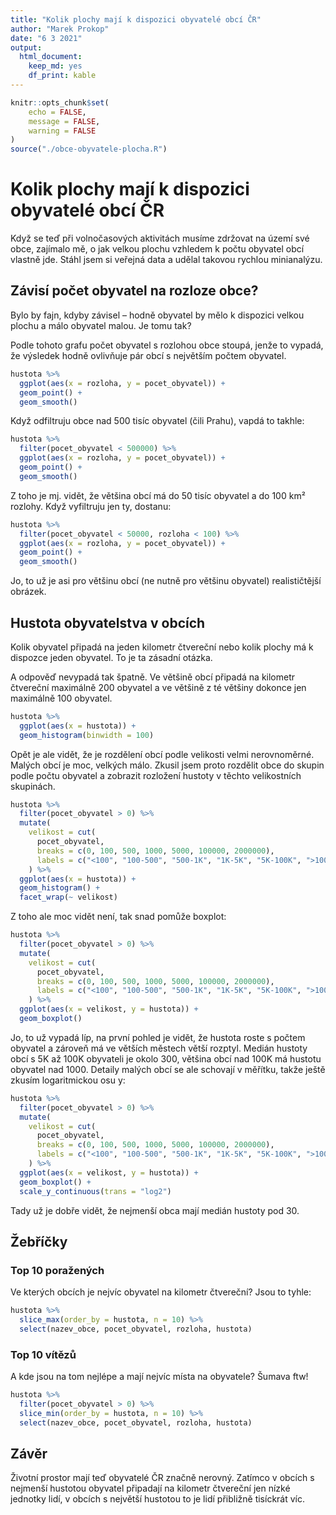 ```yaml
---
title: "Kolik plochy mají k dispozici obyvatelé obcí ČR"
author: "Marek Prokop"
date: "6 3 2021"
output: 
  html_document: 
    keep_md: yes
    df_print: kable
---
```


```r
knitr::opts_chunk$set(
	echo = FALSE,
	message = FALSE,
	warning = FALSE
)
source("./obce-obyvatele-plocha.R")
```

# Kolik plochy mají k dispozici obyvatelé obcí ČR

Když se teď při volnočasových aktivitách musíme zdržovat na území své obce, zajímalo mě, o jak velkou plochu vzhledem k počtu obyvatel obcí vlastně jde. Stáhl jsem si veřejná data a udělal takovou rychlou minianalýzu.

## Závisí počet obyvatel na rozloze obce?

Bylo by fajn, kdyby závisel -- hodně obyvatel by mělo k dispozici velkou plochu a málo obyvatel malou. Je tomu tak?

Podle tohoto grafu počet obyvatel s rozlohou obce stoupá, jenže to vypadá, že výsledek hodně ovlivňuje pár obcí s největším počtem obyvatel.

```r
hustota %>% 
  ggplot(aes(x = rozloha, y = pocet_obyvatel)) +
  geom_point() +
  geom_smooth()
```

Když odfiltruju obce nad 500 tisíc obyvatel (čili Prahu), vapdá to takhle:

```r
hustota %>% 
  filter(pocet_obyvatel < 500000) %>% 
  ggplot(aes(x = rozloha, y = pocet_obyvatel)) +
  geom_point() +
  geom_smooth()
```

Z toho je mj. vidět, že většina obcí má do 50 tisíc obyvatel a do 100 km² rozlohy. Když vyfiltruju jen ty, dostanu:

```r
hustota %>% 
  filter(pocet_obyvatel < 50000, rozloha < 100) %>% 
  ggplot(aes(x = rozloha, y = pocet_obyvatel)) +
  geom_point() +
  geom_smooth()
```

Jo, to už je asi pro většinu obcí (ne nutně pro většinu obyvatel) realističtější obrázek.

## Hustota obyvatelstva v obcích

Kolik obyvatel připadá na jeden kilometr čtvereční nebo kolik plochy má k dispozce jeden obyvatel. To je ta zásadní otázka.

A odpověď nevypadá tak špatně. Ve většině obcí připadá na kilometr čtvereční maximálně 200 obyvatel a ve většině z té většiny dokonce jen maximálně 100 obyvatel.

```r
hustota %>% 
  ggplot(aes(x = hustota)) +
  geom_histogram(binwidth = 100)
```

Opět je ale vidět, že je rozdělení obcí podle velikosti velmi nerovnoměrné. Malých obcí je moc, velkých málo. Zkusil jsem proto rozdělit obce do skupin podle počtu obyvatel a zobrazit rozložení hustoty v těchto velikostních skupinách.

```r
hustota %>% 
  filter(pocet_obyvatel > 0) %>% 
  mutate(
    velikost = cut(
      pocet_obyvatel, 
      breaks = c(0, 100, 500, 1000, 5000, 100000, 2000000), 
      labels = c("<100", "100-500", "500-1K", "1K-5K", "5K-100K", ">100K"))
    ) %>% 
  ggplot(aes(x = hustota)) +
  geom_histogram() +
  facet_wrap(~ velikost)
```

Z toho ale moc vidět není, tak snad pomůže boxplot:

```r
hustota %>% 
  filter(pocet_obyvatel > 0) %>% 
  mutate(
    velikost = cut(
      pocet_obyvatel, 
      breaks = c(0, 100, 500, 1000, 5000, 100000, 2000000), 
      labels = c("<100", "100-500", "500-1K", "1K-5K", "5K-100K", ">100K"))
    ) %>% 
  ggplot(aes(x = velikost, y = hustota)) +
  geom_boxplot()
```

Jo, to už vypadá líp, na první pohled je vidět, že hustota roste s počtem obyvatel a zároveň má ve větších městech větší rozptyl. Medián hustoty obcí s 5K až 100K obyvateli je okolo 300, většina obcí nad 100K má hustotu obyvatel nad 1000. Detaily malých obcí se ale schovají v měřítku, takže ještě zkusím logaritmickou osu y:

```r
hustota %>% 
  filter(pocet_obyvatel > 0) %>% 
  mutate(
    velikost = cut(
      pocet_obyvatel, 
      breaks = c(0, 100, 500, 1000, 5000, 100000, 2000000), 
      labels = c("<100", "100-500", "500-1K", "1K-5K", "5K-100K", ">100K"))
    ) %>% 
  ggplot(aes(x = velikost, y = hustota)) +
  geom_boxplot() +
  scale_y_continuous(trans = "log2")
```

Tady už je dobře vidět, že nejmenší obca mají medián hustoty pod 30.

## Žebříčky

### Top 10 poražených

Ve kterých obcích je nejvíc obyvatel na kilometr čtvereční? Jsou to tyhle:

```r
hustota %>% 
  slice_max(order_by = hustota, n = 10) %>% 
  select(nazev_obce, pocet_obyvatel, rozloha, hustota)
```

### Top 10 vítězů

A kde jsou na tom nejlépe a mají nejvíc místa na obyvatele? Šumava ftw!

```r
hustota %>% 
  filter(pocet_obyvatel > 0) %>% 
  slice_min(order_by = hustota, n = 10) %>% 
  select(nazev_obce, pocet_obyvatel, rozloha, hustota)
```

## Závěr

Životní prostor mají teď obyvatelé ČR značně nerovný. Zatímco v obcích s nejmenší hustotou obyvatel připadají na kilometr čtvereční jen nízké jednotky lidí, v obcích s největší hustotou to je lidí přibližně tisíckrát víc.

